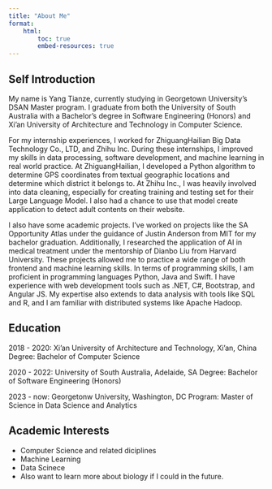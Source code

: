 ```yaml
---
title: "About Me"
format: 
    html: 
        toc: true
        embed-resources: true
---
```


## Self Introduction
My name is Yang Tianze, currently studying in Georgetown University’s DSAN Master program. I graduate from both the University of South Australia with a Bachelor’s degree in Software Engineering (Honors) and Xi’an University of Architecture and Technology in Computer Science. 

For my internship experiences, I worked for ZhiguangHailian Big Data Technology Co., LTD, and Zhihu Inc. During these internships, I improved my skills in data processing, software development, and machine learning in real world practice. At ZhiguangHailian, I developed a Python algorithm to determine GPS coordinates from textual geographic locations and determine which district it belongs to.  At Zhihu Inc., I was heavily involved into data cleaning, especially for creating training and testing set for their Large Language Model. I also had a chance to use that model create application to detect adult contents on their website. 

I also have some academic projects. I’ve worked on projects like the SA Opportunity Atlas under the guidance of Justin Anderson from MIT for my bachelor graduation. Additionally, I researched the application of AI in medical treatment under the mentorship of Dianbo Liu from Harvard University. These projects allowed me to practice a wide range of both frontend and machine learning skills. 
In terms of programming skills, I am proficient in programming languages Python, Java and Swift. I have experience with web development tools such as .NET, C#, Bootstrap, and Angular JS. My expertise also extends to data analysis with tools like SQL and R, and I am familiar with distributed systems like Apache Hadoop.

## Education
2018 - 2020: Xi'an University of Architecture and Technology, Xi'an, China
Degree: Bachelor of Computer Science

2020 - 2022: University of South Australia, Adelaide, SA
Degree: Bachelor of Software Engineering (Honors)

2023 - now: Georgetonw University, Washington, DC
Program: Master of Science in Data Science and Analytics

## Academic Interests

- Computer Science and related diciplines
- Machine Learning
- Data Scinece
- Also want to learn more about biology if I could in the future.
